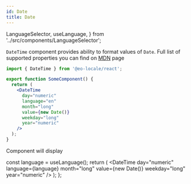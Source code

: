 ```yaml
---
id: Date
title: Date
---
```


  LanguageSelector,
  useLanguage,
} from '../src/components/LanguageSelector';

`DateTime` component provides ability to format values of `Date`.
Full list of supported properties you can find on [MDN](https://developer.mozilla.org/en-US/docs/Web/JavaScript/Reference/Global_Objects/DateTimeFormat) page

```jsx
import { DateTime } from '@eo-locale/react';

export function SomeComponent() {
  return (
    <DateTime
      day="numeric"
      language="en"
      month="long"
      value={new Date()}
      weekday="long"
      year="numeric"
    />
  );
}
```

Component will display <LanguageSelector><Highlight><Preview/></Highlight></LanguageSelector>

  const language = useLanguage();
  return (
    <DateTime
      day="numeric"
      language={language}
      month="long"
      value={new Date()}
      weekday="long"
      year="numeric"
    />
  );
};
